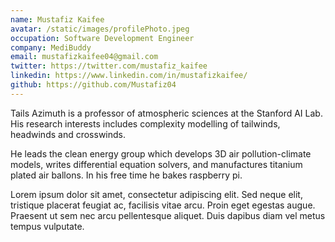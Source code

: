 ```yaml
---
name: Mustafiz Kaifee
avatar: /static/images/profilePhoto.jpeg
occupation: Software Development Engineer
company: MediBuddy
email: mustafizkaifee04@gmail.com
twitter: https://twitter.com/mustafiz_kaifee
linkedin: https://www.linkedin.com/in/mustafizkaifee/
github: https://github.com/Mustafiz04
---
```


Tails Azimuth is a professor of atmospheric sciences at the Stanford AI Lab. His research interests includes complexity modelling of tailwinds, headwinds and crosswinds.

He leads the clean energy group which develops 3D air pollution-climate models, writes differential equation solvers, and manufactures titanium plated air ballons. In his free time he bakes raspberry pi.

Lorem ipsum dolor sit amet, consectetur adipiscing elit. Sed neque elit, tristique placerat feugiat ac, facilisis vitae arcu. Proin eget egestas augue. Praesent ut sem nec arcu pellentesque aliquet. Duis dapibus diam vel metus tempus vulputate.
